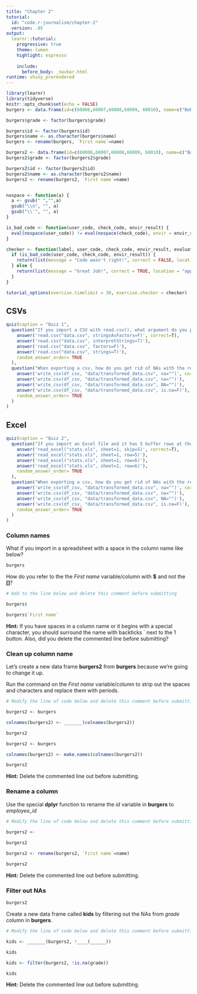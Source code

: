 ```yaml
---
title: "Chapter 2"
tutorial:
  id: "code.r-journalism/chapter-2"
  version: .85
output:
  learnr::tutorial:
    progressive: true
    theme: lumen
    highlight: espresso
    
    include:
      before_body: _navbar.html
runtime: shiny_prerendered
---
```



```r
library(learnr)
library(tidyverse)
knitr::opts_chunk$set(echo = FALSE)
burgers <- data.frame(id=c(60006,60007,60008,60009, 60010), name=c("Bob", "Linda", "Louise", "Tina", "Gene"), age=c(45, 44, 12, 13, 11), grade=c(NA, NA, "seventh", "eighth", "sixth"))

burgers$grade <- factor(burgers$grade)

burgers$id <- factor(burgers$id)
burgers$name <- as.character(burgers$name)
burgers <- rename(burgers, `First name`=name)

burgers2 <- data.frame(id=c(60006,60007,60008,60009, 60010), name=c("Bob", "Linda", "Louise", "Tina", "Gene"), age=c(45, 44, 12, 13, 11), grade=c(NA, NA, "seventh", "eighth", "sixth"))
burgers2$grade <- factor(burgers2$grade)

burgers2$id <- factor(burgers2$id)
burgers2$name <- as.character(burgers2$name)
burgers2 <- rename(burgers2, `First name`=name)


nospace <- function(a) {
  a <- gsub(" ","",a) 
  gsub("\\n", "", a)
  gsub("\\`", "", a)
}

is_bad_code <- function(user_code, check_code, envir_result) {
  eval(nospace(user_code)) != eval(nospace(check_code), envir = envir_result)
}

checker <- function(label, user_code, check_code, envir_result, evaluate_result, ...) {
  if (is_bad_code(user_code, check_code, envir_result)) {
    return(list(message = "Code wasn't right!", correct = FALSE, location = "append"))
  } else {
    return(list(message = "Great Job!", correct = TRUE, location = "append"))
  }
}  

tutorial_options(exercise.timelimit = 30, exercise.checker = checker)

```


## CSVs

```r
quiz(caption = "Quiz 1",
  question("If you import a CSV with read.csv(), what argument do you pass to make sure strings are not interpreted as factors?",
    answer('read.csv("data.csv", stringsAsFactors=F)', correct=T),
    answer('read.csv("data.csv", interpretStrings=T)'),
    answer('read.csv("data.csv", factors=F)'),
    answer('read.csv("data.csv", strings=T)'),
    random_answer_order= TRUE
  ),
  question("When exporting a csv, how do you get rid of NAs with the readr package?",
    answer('write_csv(df_csv, "data/transformed_data.csv", na="")', correct = TRUE),
    answer('write.csv(df_csv, "data/transformed_data.csv", na="")'),
    answer('write_csv(df_csv, "data/transformed_data.csv", NA="")'),
    answer('write.csv(df_csv, "data/transformed_data.csv", is.na=F)'),
    random_answer_order= TRUE
  )
)

```

## Excel

```r
quiz(caption = "Quiz 2",
  question("If you import an Excel file and it has 5 buffer rows at the top before the real data starts, how do you deal with that using the **readxl** package?",
    answer('read_excel("stats.xls", sheet=1, skip=5)', correct=T),
    answer('read_excel("stats.xls", sheet=1, row=5)'),
    answer('read_excel("stats.xls", sheet=1, row=6)'),
    answer('read_excel("stats.xls", sheet=1, row=6)'),
    random_answer_order= TRUE
  ),
  question("When exporting a csv, how do you get rid of NAs with the readr package?",
    answer('write_csv(df_csv, "data/transformed_data.csv", na="")', correct = TRUE),
    answer('write.csv(df_csv, "data/transformed_data.csv", na="")'),
    answer('write_csv(df_csv, "data/transformed_data.csv", NA="")'),
    answer('write.csv(df_csv, "data/transformed_data.csv", is.na=F)'),
    random_answer_order= TRUE
  )
)
```


### Column names

What if you import in a spreadsheet with a space in the column name like below?

```r
burgers
```

How do you refer to the the *First name* variable/column with **$** and not the **[]**?

```r
# Add to the line below and delete this comment before submitting

burgers$
```


```r
burgers$`First name`
``` 


<div id="v2-hint">
**Hint:** If you have spaces in a column name or it begins with a special character, you should surround the name with backticks ` next to the 1 button. Also, did you delete the commented line before submitting?
</div>

### Clean up column name

Let's create a new data frame **burgers2** from **burgers** because we're going to change it up.

Run the command on the *First name* variable/column to strip out the spaces and characters and replace them with periods.


```r
# Modify the line of code below and delete this comment before submitting

burgers2 <- burgers

colnames(burgers2) <- _______(colnames(burgers2))

burgers2
```


```r
burgers2 <- burgers

colnames(burgers2) <- make.names(colnames(burgers2))

burgers2
``` 


<div id="v3-hint">
**Hint:** Delete the commented line out before submitting.
</div>

### Rename a column

Use the special **dplyr** function to rename the *id* variable in **burgers** to *employee_id*



```r
# Modify the line of code below and delete this comment before submitting

burgers2 <- 
  
burgers2
```


```r
burgers2 <- rename(burgers2, `First name`=name)

burgers2
``` 


<div id="rn-hint">
**Hint:** Delete the commented line out before submitting.
</div>

### Filter out NAs

```r
burgers2
```

Create a new data frame called **kids** by filtering out the NAs from *grade* column in **burgers**.


```r
# Modify the line of code below and delete this comment before submitting

kids <- _______(burgers2, !____(______))

kids
```


```r
kids <- filter(burgers2, !is.na(grade))

kids
``` 


<div id="na-hint">
**Hint:** Delete the commented line out before submitting.
</div>
